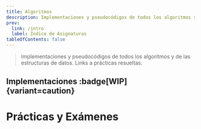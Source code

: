 ```yaml
---
title: Algoritmos
description: Implementaciones y pseudocódigos de todos los algoritmos y de las estructuras de datos. Links a prácticas resueltas.
prev:
  link: /intro
  label: Índice de Asignaturas
tableOfContents: false
---
```



> Implementaciones y pseudocódigos de todos los algoritmos y de las estructuras de datos. Links a prácticas resueltas.

## Implementaciones :badge[WIP]{variant=caution}

<LinkCard
  title="En Construcción 👷"
  href="/algo"
  description="¡Estamos estudiando!"
/>

# Prácticas y Exámenes

<LinkCard
  title="migueldeoleiros/examen-algoritmos"
  href="https://github.com/migueldeoleiros/examen-algoritmos"
  description="Ejemplos de las posibles variaciones de las prácticas de la asigatura de Algoritmos de la Universidad De A Coruña en el grado de ingeniería informática de 2021/2022. Con el objetivo de hacer todos los posibles exámenes."
/>
<LinkCard
  title="migueldeoleiros/Algoritmos"
  href="https://github.com/migueldeoleiros/Algoritmos"
  description="Prácticas de la asignatura de Algoritmos de la Universidad De A Coruña (UDC) en el grado de ingeniería informática curso 2021/2022 GEI-Algo 614G010112122"
/>
<LinkCard
  title="JavierFreireBouzas/Algoritmos-FIC-UDC"
  href="https://github.com/JavierFreireBouzas/Algoritmos-FIC-UDC"
  description='Prácticas de Algoritmos | Code generated during the "Algoritmos" subject (Universidade da Coruña)'
/>
<LinkCard
  title="CValle_/gei2/Algo"
  href="https://gitlab.com/CValle_/gei2/-/tree/main/Algo"
  description="Apuntes y Prácticas de Clara Valle | Notes for my second year of university at UDC"
/>

